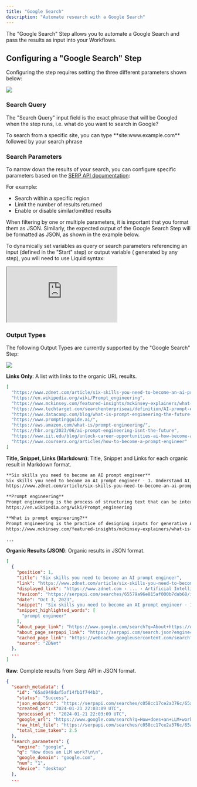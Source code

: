 ```yaml
---
title: "Google Search"
description: "Automate research with a Google Search"
---
```


The "Google Search" Step allows you to automate a Google Search and pass the results as input into your Workflows.

## Configuring a "Google Search" Step

Configuring the step requires setting the three different parameters shown below:

<Frame>
<img src="/images/building-workflows/google-search.png" />
</Frame>

### Search Query

The "Search Query" input field is the exact phrase that will be Googled when the step runs, i.e. what do you want to search in Google?

<Info>
To search from a specific site, you can type **site:www.example.com** followed by your search phrase
</Info>

### Search Parameters

To narrow down the results of your search, you can configure specific parameters based on the [SERP API documentation](https://serpapi.com/search-api):

For example:

- Search within a specific region
- Limit the number of results returned
- Enable or disable similar/omitted results

When filtering by one or multiple parameters, it is important that you format them as JSON. Similarly, the expected output of the Google Search Step will be formatted as JSON, as shown in the example below.

To dynamically set variables as query or search parameters referencing an input (defined in the "Start" step) or output variable ( generated by any step), you will need to use Liquid syntax:

<Frame>
<iframe
    src="https://demo.arcade.software/ziYB9Ed9nh8CDuLHOHcX?embed"
    title="https://demo.arcade.software/ziYB9Ed9nh8CDuLHOHcX?embed"
    style={{width: '100%', maxWidth: '100%', aspectRatio: '1.5 / 1', height: '100%', border: 'none'}}
></iframe>
</Frame>

### Output Types

The following Output Types are currently supported by the "Google Search" Step:

<Frame>
<img src="/images/building-workflows/output-types.png" />
</Frame>

**Links Only**: A list with links to the organic URL results.

```json expandable
[
  "https://www.zdnet.com/article/six-skills-you-need-to-become-an-ai-prompt-engineer/",
  "https://en.wikipedia.org/wiki/Prompt_engineering",
  "https://www.mckinsey.com/featured-insights/mckinsey-explainers/what-is-prompt-engineering",
  "https://www.techtarget.com/searchenterpriseai/definition/AI-prompt-engineer",
  "https://www.datacamp.com/blog/what-is-prompt-engineering-the-future-of-ai-communication",
  "https://www.promptingguide.ai/",
  "https://aws.amazon.com/what-is/prompt-engineering/",
  "https://hbr.org/2023/06/ai-prompt-engineering-isnt-the-future",
  "https://www.iit.edu/blog/unlock-career-opportunities-ai-how-become-ai-prompt-engineer",
  "https://www.coursera.org/articles/how-to-become-a-prompt-engineer"
]
```

**Title, Snippet, Links (Markdown)**: Title, Snippet and Links for each organic result in Markdown format.

```markdown
**Six skills you need to become an AI prompt engineer**
Six skills you need to become an AI prompt engineer · 1. Understand AI, ML, and NLP · 2. Define problem statements clearly and specify detailed ...
https://www.zdnet.com/article/six-skills-you-need-to-become-an-ai-prompt-engineer/

**Prompt engineering**
Prompt engineering is the process of structuring text that can be interpreted and understood by a generative AI model. ... A prompt is natural language text ...
https://en.wikipedia.org/wiki/Prompt_engineering

**What is prompt engineering?**
Prompt engineering is the practice of designing inputs for generative AI tools that will produce optimal outputs.
https://www.mckinsey.com/featured-insights/mckinsey-explainers/what-is-prompt-engineering

...
```

**Organic Results (JSON)**: Organic results in JSON format.

```json expandable
[
  {
    "position": 1,
    "title": "Six skills you need to become an AI prompt engineer",
    "link": "https://www.zdnet.com/article/six-skills-you-need-to-become-an-ai-prompt-engineer/",
    "displayed_link": "https://www.zdnet.com › ... › Artificial Intelligence",
    "favicon": "https://serpapi.com/searches/65579a96e815af000b7dab68/images/a5422e713e6bc3f59a76b766eb80117740cc3058315f42d3df7f4337510ce3b6.png",
    "date": "Oct 3, 2023",
    "snippet": "Six skills you need to become an AI prompt engineer · 1. Understand AI, ML, and NLP · 2. Define problem statements clearly and specify detailed ...",
    "snippet_highlighted_words": [
      "prompt engineer"
    ],
    "about_page_link": "https://www.google.com/search?q=About+https://www.zdnet.com/article/six-skills-you-need-to-become-an-ai-prompt-engineer/&tbm=ilp",
    "about_page_serpapi_link": "https://serpapi.com/search.json?engine=google_about_this_result&google_domain=google.com&q=About+https%3A%2F%2Fwww.zdnet.com%2Farticle%2Fsix-skills-you-need-to-become-an-ai-prompt-engineer%2F",
    "cached_page_link": "https://webcache.googleusercontent.com/search?q=cache:QnozTEs7HoMJ:https://www.zdnet.com/article/six-skills-you-need-to-become-an-ai-prompt-engineer/&hl=en&gl=us",
    "source": "ZDNet"
  },
  ...
]
```

**Raw**: Complete results from Serp API in JSON format.

```json expandable
{
  "search_metadata": {
    "id": "65ad949daf5af14fb1f744b3",
    "status": "Success",
    "json_endpoint": "https://serpapi.com/searches/c058cc17ce2a376c/65ad949daf5af14fb1f744b3.json",
    "created_at": "2024-01-21 22:03:09 UTC",
    "processed_at": "2024-01-21 22:03:09 UTC",
    "google_url": "https://www.google.com/search?q=How+does+an+LLM+work%3F%0A%0A&oq=How+does+an+LLM+work%3F%0A%0A&num=1&sourceid=chrome&ie=UTF-8",
    "raw_html_file": "https://serpapi.com/searches/c058cc17ce2a376c/65ad949daf5af14fb1f744b3.html",
    "total_time_taken": 2.5
  },
  "search_parameters": {
    "engine": "google",
    "q": "How does an LLM work?\n\n",
    "google_domain": "google.com",
    "num": "1",
    "device": "desktop"
  },
  ...
```
